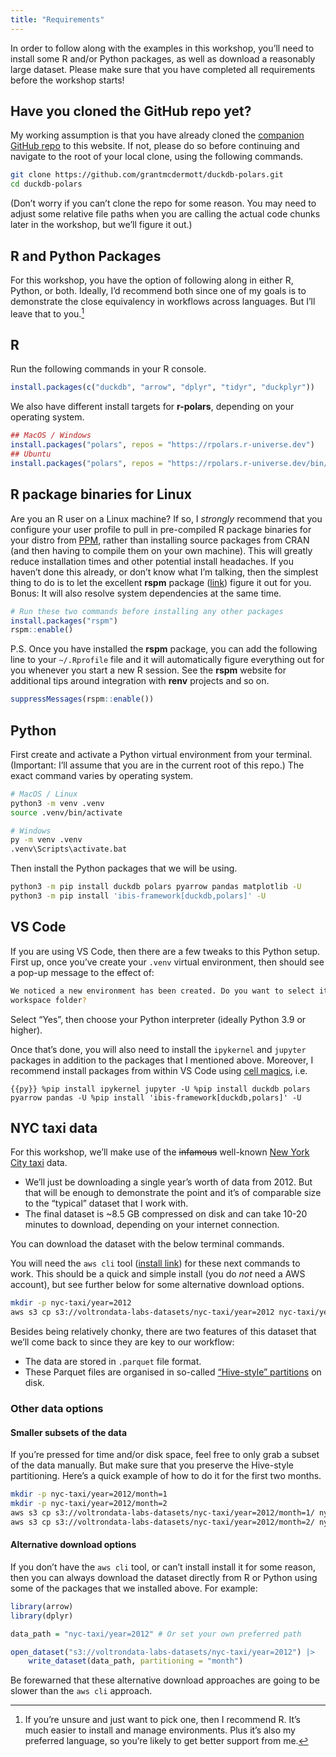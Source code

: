 ```yaml
---
title: "Requirements"
---
```


In order to follow along with the examples in this workshop, you'll need to
install some R and/or Python packages, as well as download a reasonably large
dataset. Please make sure that you have completed all requirements before the
workshop starts!

:::{.callout-important}
## Have you cloned the GitHub repo yet?

My working assumption is that you have already cloned the
[companion GitHub repo](https://github.com/grantmcdermott/duckdb-polars)
to this website. If not, please do so before continuing and navigate to the
root of your local clone, using the following commands.
```sh
git clone https://github.com/grantmcdermott/duckdb-polars.git
cd duckdb-polars
```
(Don't worry if you can't clone the repo for some reason. You may need to adjust
some relative file paths when you are calling the actual code chunks later in
the workshop, but we'll figure it out.) 
:::

## R and Python Packages

For this workshop, you have the option of following along in either R, Python,
or both.  Ideally, I'd recommend both since one of my goals is to demonstrate
the close equivalency in workflows across languages. But I'll leave that to
you.^[If you're unsure and just want to pick one, then I recommend R. It's much
easier to install and manage environments. Plus it's also my preferred language,
so you're likely to get better support from me.]

:::: {.panel-tabset}

## R

Run the following commands in your R console.

```r
install.packages(c("duckdb", "arrow", "dplyr", "tidyr", "duckplyr"))
```

We also have different install targets for **r-polars**, depending on your operating system.

```r
## MacOS / Windows
install.packages("polars", repos = "https://rpolars.r-universe.dev")
## Ubuntu
install.packages("polars", repos = "https://rpolars.r-universe.dev/bin/linux/jammy/4.4")
```

:::{.callout-tip}
## R package binaries for Linux

Are you an R user on a Linux machine? If so, I _strongly_ recommend that you
configure your user profile to pull in pre-compiled R package binaries for your
distro from [PPM](https://packagemanager.posit.co/client/#/), rather than
installing source packages from CRAN (and then having to compile them on your
own machine). This will greatly reduce installation times and other potential
install headaches. If you haven't done this already, or don't know what I'm
talking, then the simplest thing to do is to let the excellent **rspm** package
([link](https://cran4linux.github.io/rspm/)) figure it out for you. Bonus: It
will also resolve system dependencies at the same time.

```r
# Run these two commands before installing any other packages
install.packages("rspm")
rspm::enable()
```

P.S. Once you have installed the **rspm** package, you can add the following
line to your `~/.Rprofile` file and it will automatically figure everything out
for you whenever you start a new R session. See the **rspm** website for
additional tips around integration with **renv** projects and so on.

```r
suppressMessages(rspm::enable())
```

:::

## Python

First create and activate a Python virtual environment from your terminal.
(Important: I'll assume that you are in the current root of this repo.) The
exact command varies by operating system.

```sh
# MacOS / Linux
python3 -m venv .venv
source .venv/bin/activate

# Windows
py -m venv .venv
.venv\Scripts\activate.bat
```

Then install the Python packages that we will be using.

```sh
python3 -m pip install duckdb polars pyarrow pandas matplotlib -U
python3 -m pip install 'ibis-framework[duckdb,polars]' -U
```

::: {.callout-caution}
## VS Code
If you are using VS Code, then there are a few tweaks to this Python setup.
First up, once you've create your `.venv` virtual environment, then should see a
pop-up message to the effect of:

```sh
We noticed a new environment has been created. Do you want to select it for the
workspace folder?
```

Select "Yes", then choose your Python interpreter (ideally Python 3.9 or
higher).

Once that's done, you will also need to install the `ipykernel` and `jupyter`
packages in addition to the packages that I mentioned above. Moreover, I
recommend install packages from within VS Code using
[cell magics](https://code.visualstudio.com/docs/python/jupyter-support-py),
i.e.

```{{py}}
%pip install ipykernel jupyter -U
%pip install duckdb polars pyarrow pandas -U
%pip install 'ibis-framework[duckdb,polars]' -U
```
:::

::::

## NYC taxi data

For this workshop, we'll make use of the ~~infamous~~ well-known
[New York City taxi](https://www.nyc.gov/site/tlc/about/tlc-trip-record-data.page)
data. 

- We'll just be downloading a single year's worth of data from 2012. But that will be enough to demonstrate the point and it's of comparable size to the "typical" dataset that I work with.
- The final dataset is ~8.5 GB compressed on disk and can take 10-20 minutes to download, depending on your internet connection.

You can download the dataset with the below terminal commands.

:::{.callout-note}
You will need the `aws cli` tool
([install link](https://docs.aws.amazon.com/cli/latest/userguide/getting-started-install.html))
for these next commands to work. This should be a quick and simple install (you
do _not_ need a AWS account), but see further below for some alternative
download options.
:::

```sh
mkdir -p nyc-taxi/year=2012
aws s3 cp s3://voltrondata-labs-datasets/nyc-taxi/year=2012 nyc-taxi/year=2012 --recursive --no-sign-request
```

Besides being relatively chonky, there are two features of this dataset that
we'll come back to since they are key to our workflow:

- The data are stored in `.parquet` file format.
- These Parquet files are organised in so-called ["Hive-style" partitions](https://duckdb.org/docs/data/partitioning/hive_partitioning.html) on disk.

### Other data options

#### Smaller subsets of the data

If you're pressed for time and/or disk space, feel free to only grab a subset of
the data manually. But make sure that you preserve the Hive-style partitioning.
Here's a quick example of how to do it for the first two months. 

```sh
mkdir -p nyc-taxi/year=2012/month=1
mkdir -p nyc-taxi/year=2012/month=2
aws s3 cp s3://voltrondata-labs-datasets/nyc-taxi/year=2012/month=1/ nyc-taxi/year=2012/month=1 --recursive --no-sign-request
aws s3 cp s3://voltrondata-labs-datasets/nyc-taxi/year=2012/month=2/ nyc-taxi/year=2012/month=2 --recursive --no-sign-request
```

#### Alternative download options

If you don't have the `aws cli` tool, or can't install install it for some
reason, then you can always download the dataset directly from R or Python using
some of the packages that we installed above. For example:

```r
library(arrow)
library(dplyr)

data_path = "nyc-taxi/year=2012" # Or set your own preferred path

open_dataset("s3://voltrondata-labs-datasets/nyc-taxi/year=2012") |>
    write_dataset(data_path, partitioning = "month")
```

Be forewarned that these alternative download approaches are going to be slower
than the `aws cli` approach.
